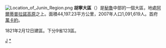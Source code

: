 {{unreferenced|time=2012-3-17}} 
[[File:Location_of_Junin_Region.png|right]]
'''胡寧大區'''（{{lang|es|Departamento de Junín}}）是[[秘魯|秘魯]]中部的一個大區，地處[[阿爾蒂普拉諾高原|阿爾蒂普拉諾高原]]之上。面積44,197.23平方公里，2007年人口1,091,619人。首府[[萬卡約|萬卡約]]。

1821年2月12日建區。下分9省123區。
{{秘鲁区份}}
{{秘魯省份|state=collapsed}}
{{秘鲁行政区划小作品}}
[[Category:秘鲁大区|J]]
[[Category:胡宁大区|*]]